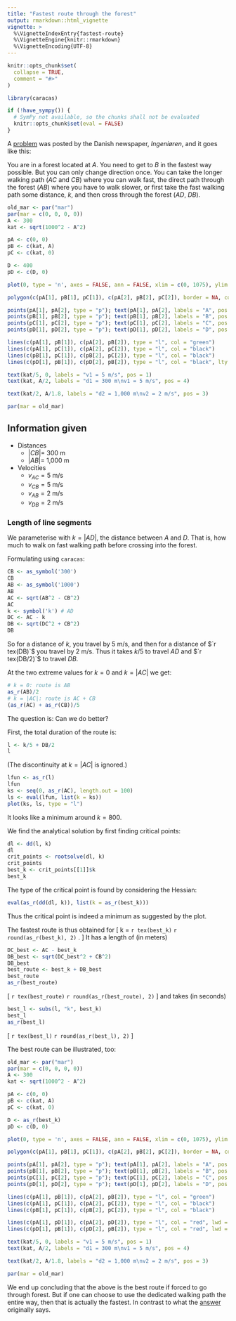 ```yaml
---
title: "Fastest route through the forest"
output: rmarkdown::html_vignette
vignette: >
  %\VignetteIndexEntry{fastest-route}
  %\VignetteEngine{knitr::rmarkdown}
  %\VignetteEncoding{UTF-8}
---
```


```r
knitr::opts_chunk$set(
  collapse = TRUE,
  comment = "#>"
)
```

```r
library(caracas)
```

```r
if (!have_sympy()) {
  # SymPy not available, so the chunks shall not be evaluated
  knitr::opts_chunk$set(eval = FALSE)
}
```

A [problem](https://ing.dk/artikel/taenkeboks-hurtigste-vej-mellem-a-b-1150-m-lang-232871) was posted by the Danish newspaper, *Ingeniøren*, and it goes like this:

You are in a forest located at $A$. 
You need to get to $B$ in the fastest way possible. 
But you can only change direction once. 
You can take the longer walking path ($AC$ and $CB$) where you can walk fast, 
the direct path through the forest ($AB$) where you have to walk slower, 
or first take the fast walking path some distance, $k$, and then cross through the forest ($AD$, $DB$).

```r
old_mar <- par("mar")
par(mar = c(0, 0, 0, 0))
A <- 300
kat <- sqrt(1000^2 - A^2)

pA <- c(0, 0)
pB <- c(kat, A)
pC <- c(kat, 0)

D <- 400
pD <- c(D, 0)

plot(0, type = 'n', axes = FALSE, ann = FALSE, xlim = c(0, 1075), ylim = c(-50, 350))

polygon(c(pA[1], pB[1], pC[1]), c(pA[2], pB[2], pC[2]), border = NA, col = "green")

points(pA[1], pA[2], type = "p"); text(pA[1], pA[2], labels = "A", pos = 2)
points(pB[1], pB[2], type = "p"); text(pB[1], pB[2], labels = "B", pos = 3)
points(pC[1], pC[2], type = "p"); text(pC[1], pC[2], labels = "C", pos = 4)
points(pD[1], pD[2], type = "p"); text(pD[1], pD[2], labels = "D", pos = 1)

lines(c(pA[1], pB[1]), c(pA[2], pB[2]), type = "l", col = "green")
lines(c(pA[1], pC[1]), c(pA[2], pC[2]), type = "l", col = "black")
lines(c(pB[1], pC[1]), c(pB[2], pC[2]), type = "l", col = "black")
lines(c(pD[1], pB[1]), c(pD[2], pB[2]), type = "l", col = "black", lty = 2)

text(kat/5, 0, labels = "v1 = 5 m/s", pos = 1)
text(kat, A/2, labels = "d1 = 300 m\nv1 = 5 m/s", pos = 4)

text(kat/2, A/1.8, labels = "d2 = 1,000 m\nv2 = 2 m/s", pos = 3)

par(mar = old_mar)
```

## Information given

* Distances
  * $|CB| =$ 300 m
  * $|AB| =$ 1,000 m
* Velocities
  * $v_{AC} = 5$ m/s
  * $v_{CB} = 5$ m/s
  * $v_{AB} = 2$ m/s
  * $v_{DB} = 2$ m/s

### Length of line segments

We parameterise with $k = |AD|$, the distance between $A$ and $D$. 
That is, how much to walk on fast walking path before crossing into 
the forest.

Formulating using `caracas`:

```r
CB <- as_symbol('300')
CB
AB <- as_symbol('1000')
AB
AC <- sqrt(AB^2 - CB^2)
AC
k <- symbol('k') # AD
DC <- AC - k
DB <- sqrt(DC^2 + CB^2)
DB
```

So for a distance of $k$, you travel by 5 m/s, and then for a distance of 
$`r tex(DB)`$ you travel by 2 m/s. 
Thus it takes $k/5$ to travel $AD$ and $`r tex(DB/2)`$ to travel $DB$.

At the two extreme values for $k = 0$ and $k = |AC|$ we get:

```r
# k = 0: route is AB
as_r(AB)/2
# k = |AC|: route is AC + CB
(as_r(AC) + as_r(CB))/5
```

The question is: Can we do better?

First, the total duration of the route is:

```r
l <- k/5 + DB/2
l
```

(The discontinuity at $k = |AC|$ is ignored.)

```r
lfun <- as_r(l)
lfun
ks <- seq(0, as_r(AC), length.out = 100)
ls <- eval(lfun, list(k = ks))
plot(ks, ls, type = "l")
```

It looks like a minimum around $k = 800$.

We find the analytical solution by first finding critical points:

```r
dl <- dd(l, k)
dl
crit_points <- rootsolve(dl, k)
crit_points
best_k <- crit_points[[1]]$k
best_k
```

The type of the critical point is found by considering the Hessian:

```r
eval(as_r(dd(dl, k)), list(k = as_r(best_k)))
```

Thus the critical point is indeed a minimum as suggested by the plot.

The fastest route is thus obtained for 
\[
  k = `r tex(best_k)` \approx `r round(as_r(best_k), 2)` .
\]
It has a length of (in meters)
```r
DC_best <- AC - best_k
DB_best <- sqrt(DC_best^2 + CB^2)
DB_best
best_route <- best_k + DB_best
best_route
as_r(best_route)
```
\[
  `r tex(best_route)` \approx `r round(as_r(best_route), 2)`
\]
and takes (in seconds)
```r
best_l <- subs(l, "k", best_k)
best_l
as_r(best_l)
```
\[
  `r tex(best_l)` \approx `r round(as_r(best_l), 2)`
\]

The best route can be illustrated, too:

```r
old_mar <- par("mar")
par(mar = c(0, 0, 0, 0))
A <- 300
kat <- sqrt(1000^2 - A^2)

pA <- c(0, 0)
pB <- c(kat, A)
pC <- c(kat, 0)

D <- as_r(best_k)
pD <- c(D, 0)

plot(0, type = 'n', axes = FALSE, ann = FALSE, xlim = c(0, 1075), ylim = c(-50, 350))

polygon(c(pA[1], pB[1], pC[1]), c(pA[2], pB[2], pC[2]), border = NA, col = "green")

points(pA[1], pA[2], type = "p"); text(pA[1], pA[2], labels = "A", pos = 2)
points(pB[1], pB[2], type = "p"); text(pB[1], pB[2], labels = "B", pos = 3)
points(pC[1], pC[2], type = "p"); text(pC[1], pC[2], labels = "C", pos = 4)
points(pD[1], pD[2], type = "p"); text(pD[1], pD[2], labels = "D", pos = 1)

lines(c(pA[1], pB[1]), c(pA[2], pB[2]), type = "l", col = "green")
lines(c(pA[1], pC[1]), c(pA[2], pC[2]), type = "l", col = "black")
lines(c(pB[1], pC[1]), c(pB[2], pC[2]), type = "l", col = "black")

lines(c(pA[1], pD[1]), c(pA[2], pD[2]), type = "l", col = "red", lwd = 2)
lines(c(pD[1], pB[1]), c(pD[2], pB[2]), type = "l", col = "red", lwd = 2)

text(kat/5, 0, labels = "v1 = 5 m/s", pos = 1)
text(kat, A/2, labels = "d1 = 300 m\nv1 = 5 m/s", pos = 4)

text(kat/2, A/1.8, labels = "d2 = 1,000 m\nv2 = 2 m/s", pos = 3)

par(mar = old_mar)
```

We end up concluding that the above is the best route if forced to 
go through forest. 
But if one can choose to use the dedicated walking path the entire way, 
then that is actually the fastest. 
In contrast to what the [answer](https://ing.dk/artikel/taenkeboks-hurtigste-vej-mellem-a-b-1150-m-lang-232871) originally says.



